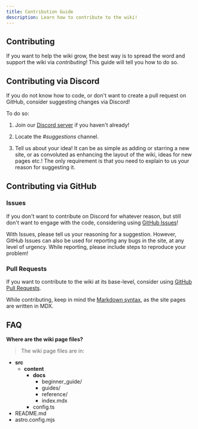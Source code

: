 ```yaml
---
title: Contribution Guide
description: Learn how to contribute to the wiki!
---
```



## Contributing

If you want to help the wiki grow, the best way is to spread the word and support the wiki via *contributing*! This guide will tell you how to do so.

## Contributing via Discord

If you do not know how to code, or don't want to create a pull request on GitHub, consider suggesting changes via Discord!

To do so:

<Steps>

1. Join our [Discord server](https://discord.gg/pQVYgjzM3w) if you haven't already!

2. Locate the *#suggestions* channel.

3. Tell us about your idea! It can be as simple as adding or starring a new site, or as convoluted as enhancing the layout of the wiki, ideas for new pages etc.! The only requirement is that you need to explain to us your reason for suggesting it.

</Steps>

## Contributing via GitHub

### Issues

If you don't want to contribute on Discord for whatever reason, but still don't want to engage with the code, considering using [GitHub Issues](https://github.com/rimsiw/rims-linux-wiki/issues)!

With Issues, please tell us your reasoning for a suggestion. However, GitHub Issues can also be used for reporting any bugs in the site, at any level of urgency. While reporting, please include steps to reproduce your problem!

### Pull Requests

If you want to contribute to the wiki at its base-level, consider using [GitHub Pull Requests](https://github.com/rimsiw/rims-linux-wiki/pulls).

While contributing, keep in mind the [Markdown syntax](https://www.markdownguide.org/), as the site pages are written in MDX.

## FAQ

**Where are the wiki page files?**
> The wiki page files are in:

<FileTree>

- **src**
  - **content**
    - **docs**
      - beginner_guide/
      - guides/
      - reference/
      - index.mdx
    - config.ts
- README.md
- astro.config.mjs

</FileTree>

